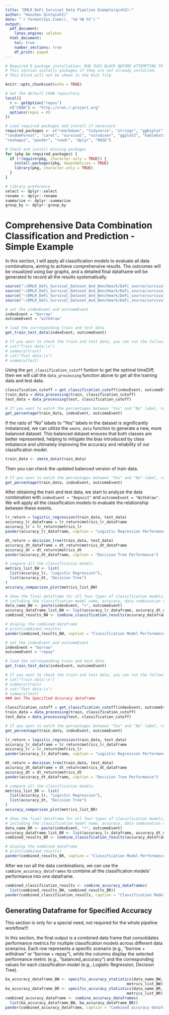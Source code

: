 ```yaml
---
title: "DMLR DeFi Survival Data Pipeline Example(qinh2):"
author: "Hanzhen Qin(qinh2)"
date: "`r format(Sys.time(), '%d %B %Y')`"
output:
  pdf_document: 
    latex_engine: xelatex
  html_document:
    toc: true
    number_sections: true
    df_print: paged
---
```

```r
# Required R package installation; RUN THIS BLOCK BEFORE ATTEMPTING TO KNIT THIS NOTEBOOK!!!
# This section installs packages if they are not already installed.
# This block will not be shown in the knit file.

knitr::opts_chunk$set(echo = TRUE)

# Set the default CRAN repository
local({
  r <- getOption("repos")
  r["CRAN"] <- "http://cran.r-project.org" 
  options(repos = r)
})

# Load required packages and install if necessary
required_packages <- c("rmarkdown", "tidyverse", "stringr", "ggbiplot", "pheatmap", 
"randomForest", "caret", "survival", "survminer", "ggplot2", "kableExtra", "rpart", "glmnet", "data.table",
"reshape2", "pander", "readr", "dplyr", "ROSE")

# Check and install missing packages
for (pkg in required_packages) {
  if (!require(pkg, character.only = TRUE)) {
    install.packages(pkg, dependencies = TRUE)
    library(pkg, character.only = TRUE)
  }
}

# library preference
select <- dplyr::select
rename <- dplyr::rename
summarize <- dplyr::summarize
group_by <- dplyr::group_by
```

# Comprehensive Data Combination Classification and Prediction - Simple Example

In this section, I will apply all classification models to evaluate all data combinations, aiming to achieve comprehensive results. The outcomes will be visualized using bar graphs, and a detailed final dataframe will be generated to record all the results systematically.

```r
source("~/DMLR_DeFi_Survival_Dataset_And_Benchmark/DeFi_source/survivalData_pipeline/data_preprocessing.R")
source("~/DMLR_DeFi_Survival_Dataset_And_Benchmark/DeFi_source/survivalData_pipeline/model_evaluation_visual.R")
source("~/DMLR_DeFi_Survival_Dataset_And_Benchmark/DeFi_source/survivalData_pipeline/classification_models.R")
source("~/DMLR_DeFi_Survival_Dataset_And_Benchmark/DeFi_source/survivalData_pipeline/get_classification_cutoff.R")
```

```r
# set the indexEvent and outcomeEvent
indexEvent = "borrow"
outcomeEvent = "withdraw"

# load the corresponding train and test data
get_train_test_data(indexEvent, outcomeEvent)

# If you want to check the train and test data, you can run the following codes.
# cat("Train data:\n")
# summary(train)
# cat("Test data:\n")
# summary(test)
```

Using the `get_classification_cutoff` funtion to get the optimal timeDiff, then we will call the `data_processing` function above to get all the training data and test data.

```r
classification_cutoff = get_classification_cutoff(indexEvent, outcomeEvent)
train_data = data_processing(train, classification_cutoff)
test_data = data_processing(test, classification_cutoff)
```

```r
# If you want to watch the percentages between "Yes" and "No" label, run this code.
get_percentage(train_data, indexEvent, outcomeEvent)
```

If the ratio of "No" labels to "Yes" labels in the dataset is significantly imbalanced, we can utilize the `smote_data` function to generate a new, more balanced dataset. This balanced dataset ensures that both classes are better represented, helping to mitigate the bias introduced by class imbalance and ultimately improving the accuracy and reliability of our classification model.

```r
train_data <- smote_data(train_data)
```

Then you can check the updated balanced version of train data.

```r
# If you want to watch the percentages between "Yes" and "No" label, run this code.
get_percentage(train_data, indexEvent, outcomeEvent)
```

After obtaining the train and test data, we start to analyze the data combination with `indexEvent = "Deposit"` and `outcomeEvent = "Withdraw"`. We will apply all the classification models to evaluate the relationship between these events.

```r
lr_return = logistic_regression(train_data, test_data)
accuracy_lr_dataframe = lr_return$metrics_lr_dataframe
accuracy_lr = lr_return$metrics_lr
pander(accuracy_lr_dataframe, caption = "Logistic Regression Performance")
```

```r
dt_return = decision_tree(train_data, test_data)
accuracy_dt_dataframe = dt_return$metrics_dt_dataframe
accuracy_dt = dt_return$metrics_dt
pander(accuracy_dt_dataframe, caption = "Decision Tree Performance")
```

```r
# compare all the classification models
metrics_list_BW <- list(
  list(accuracy_lr, "Logistic Regression"),
  list(accuracy_dt, "Decision Tree")
)
accuracy_comparison_plot(metrics_list_BW)
```

```r
# Show the final dataframe for all four types of classification models,
# including the classification model name, accuracy, data combination name.
data_name_BW <- paste(indexEvent, "+", outcomeEvent)
accuracy_dataframe_list_BW <- list(accuracy_lr_dataframe, accuracy_dt_dataframe)
combined_results_BW <- combine_classification_results(accuracy_dataframe_list_BW, data_name_BW)

# display the combined dataframe
# print(combined_results)
pander(combined_results_BW, caption = "Classification Model Performance for borrow + withdraw")
```

```r
# set the indexEvent and outcomeEvent
indexEvent = "borrow"
outcomeEvent = "repay"

# load the corresponding train and test data
get_train_test_data(indexEvent, outcomeEvent)

# If you want to check the train and test data, you can run the following codes.
# cat("Train data:\n")
# summary(train)
# cat("Test data:\n")
# summary(test)
### Get The Specified Accuracy dataframe

classification_cutoff = get_classification_cutoff(indexEvent, outcomeEvent)
train_data = data_processing(train, classification_cutoff)
test_data = data_processing(test, classification_cutoff)
```

```r
# If you want to watch the percentages between "Yes" and "No" label, run this code.
get_percentage(train_data, indexEvent, outcomeEvent)
```

```r
lr_return = logistic_regression(train_data, test_data)
accuracy_lr_dataframe = lr_return$metrics_lr_dataframe
accuracy_lr = lr_return$metrics_lr
pander(accuracy_lr_dataframe, caption = "Logistic Regression Performance")
```

```r
dt_return = decision_tree(train_data, test_data)
accuracy_dt_dataframe = dt_return$metrics_dt_dataframe
accuracy_dt = dt_return$metrics_dt
pander(accuracy_dt_dataframe, caption = "Decision Tree Performance")
```

```r
# compare all the classification models
metrics_list_BR <- list(
  list(accuracy_lr, "Logistic Regression"),
  list(accuracy_dt, "Decision Tree")
)
accuracy_comparison_plot(metrics_list_BR)
```

```r
# Show the final dataframe for all four types of classification models,
# including the classification model name, accuracy, data combination name.
data_name_BR <- paste(indexEvent, "+", outcomeEvent)
accuracy_dataframe_list_BR <- list(accuracy_lr_dataframe, accuracy_dt_dataframe)
combined_results_BR <- combine_classification_results(accuracy_dataframe_list_BR, data_name_BR)

# display the combined dataframe
# print(combined_results)
pander(combined_results_BR, caption = "Classification Model Performance for borrow + repay")
```

After we run all the data combinations, we can use the `combine_accuracy_dataframes` to combine all the classification models' performance into one dataframe.

```r
combined_classification_results <- combine_accuracy_dataframes(
  list(combined_results_BW, combined_results_BR))
pander(combined_classification_results, caption = "Classification Model Performance for all data")
```

## Generating Dataframe for Specified Accuracy

This section is only for a special need, not required for the whole pipeline workflow!!!

In this section, the final output is a combined data frame that consolidates performance metrics for multiple classification models across different data scenarios. Each row represents a specific scenario (e.g., "borrow + withdraw" or "borrow + repay"), while the columns display the selected performance metric (e.g., "balanced_accuracy") and the corresponding values for each classification model (e.g., Logistic Regression, Decision Tree). 

```r
ba_accuracy_dataframe_BW <- specific_accuracy_statistics(data_name_BW, "balanced_accuracy", 
                                                      metrics_list_BW)
ba_accuracy_dataframe_BR <- specific_accuracy_statistics(data_name_BR, "balanced_accuracy", 
                                                      metrics_list_BR)
combined_accuracy_dataframe <- combine_accuracy_dataframes(
  list(ba_accuracy_dataframe_BW, ba_accuracy_dataframe_BR))
pander(combined_accuracy_dataframe, caption = "Combined accuracy dataframe")
```